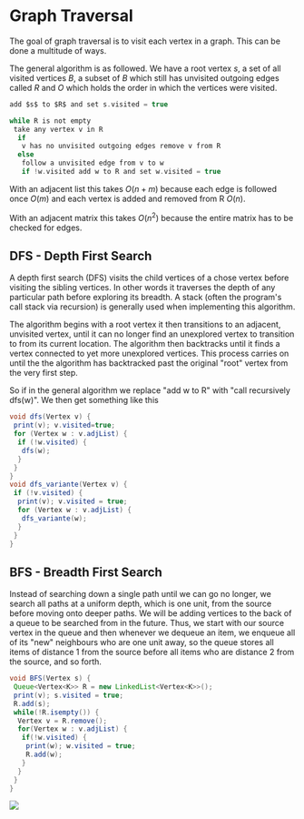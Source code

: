 
# Graph Traversal

The goal of graph traversal is to visit each vertex in a graph. This can be done a multitude of ways.

The general algorithm is as followed. We have a root vertex $s$, a set of all visited vertices $B$, a subset of $B$ which still has unvisited outgoing edges called $R$ and $O$ which holds the order in which the vertices were visited.

```c
add $s$ to $R$ and set s.visited = true

while R is not empty
 take any vertex v in R
  if
   v has no unvisited outgoing edges remove v from R
  else
   follow a unvisited edge from v to w
   if !w.visited add w to R and set w.visited = true
```

With an adjacent list this takes $O(n+m)$ because each edge is followed once $O(m)$ and each vertex is added and removed from R $O(n)$.

With an adjacent matrix this takes $O(n^2)$ because the entire matrix has to be checked for edges.

## DFS - Depth First Search

A depth first search (DFS) visits the child vertices of a chose vertex before visiting the sibling vertices. In other words it traverses the depth of any particular path before exploring its breadth. A stack (often the program's call stack via recursion) is generally used when implementing this algorithm.

The algorithm begins with a root vertex it then transitions to an adjacent, unvisited vertex, until it can no longer find an unexplored vertex to transition to from its current location. The algorithm then backtracks until it finds a vertex connected to yet more unexplored vertices. This process carries on until the the algorithm has backtracked past the original "root" vertex from the very first step.

So if in the general algorithm we replace "add w to R" with "call recursively dfs(w)". We then get something like this

```java
void dfs(Vertex v) {
 print(v); v.visited=true;
 for (Vertex w : v.adjList) {
  if (!w.visited) {
   dfs(w);
  }
 }
}
void dfs_variante(Vertex v) {
 if (!v.visited) {
  print(v); v.visited = true;
  for (Vertex w : v.adjList) {
   dfs_variante(w);
  }
 }
}
```

## BFS - Breadth First Search

Instead of searching down a single path until we can go no longer, we search all paths at a uniform depth, which is one unit, from the source before moving onto deeper paths. We will be adding vertices to the back of a queue to be searched from in the future. Thus, we start with our source vertex in the queue and then whenever we dequeue an item, we enqueue all of its "new" neighbours who are one unit away, so the queue stores all items of distance 1 from the source before all items who are distance 2 from the source, and so forth.

```java
void BFS(Vertex s) {
 Queue<Vertex<K>> R = new LinkedList<Vertex<K>>();
 print(v); s.visited = true;
 R.add(s);
 while(!R.isempty()) {
  Vertex v = R.remove();
  for(Vertex w : v.adjList) {
   if(!w.visited) {
    print(w); w.visited = true;
    R.add(w);
   }
  }
 }
}
```

<Image 
    src="/cs/graphsDFSandBFS.png"
    caption="Comparison of DFS and BFS."
/>
